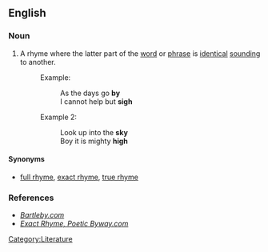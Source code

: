==English==

===Noun===
{{infl|en|noun|head=[[perfect]] [[rhyme]]}}

# {{poetry}} A rhyme where the latter part of the [[word]] or [[phrase]] is [[identical]] [[sounding]] to another.
#: Example:
#:: As the days go '''by'''
#:: I cannot help but '''sigh'''
#: Example 2:
#:: Look up into the '''sky'''
#:: Boy it is mighty '''high'''

====Synonyms====
* [[full rhyme]], [[exact rhyme]], [[true rhyme]]

===References===
* ''[http://www.bartleby.com/61/83/P0188300.html Bartleby.com]''
* ''[http://www.poeticbyway.com/gl-e.html#exact_rhyme Exact Rhyme, Poetic Byway.com]''

[[Category:Literature]]